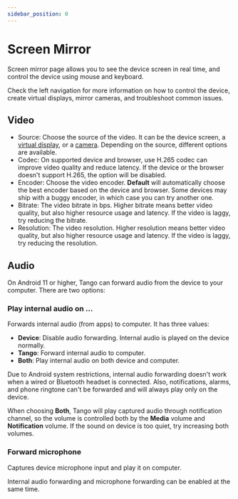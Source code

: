 ```yaml
---
sidebar_position: 0
---
```


# Screen Mirror

Screen mirror page allows you to see the device screen in real time, and control the device using mouse and keyboard.

Check the left navigation for more information on how to control the device, create virtual displays, mirror cameras, and troubleshoot common issues.

## Video

* Source: Choose the source of the video. It can be the device screen, a [virtual display](./virtual.mdx), or a [camera](./camera.mdx). Depending on the source, different options are available.
* Codec: On supported device and browser, use H.265 codec can improve video quality and reduce latency. If the device or the browser doesn't support H.265, the option will be disabled.
* Encoder: Choose the video encoder. **Default** will automatically choose the best encoder based on the device and browser. Some devices may ship with a buggy encoder, in which case you can try another one.
* Bitrate: The video bitrate in bps. Higher bitrate means better video quality, but also higher resource usage and latency. If the video is laggy, try reducing the bitrate.
* Resolution: The video resolution. Higher resolution means better video quality, but also higher resource usage and latency. If the video is laggy, try reducing the resolution.

## Audio

On Android 11 or higher, Tango can forward audio from the device to your computer. There are two options:

### Play internal audio on ...

Forwards internal audio (from apps) to computer. It has three values:

* **Device**: Disable audio forwarding. Internal audio is played on the device normally.
* **Tango**: Forward internal audio to computer.
* **Both**: Play internal audio on both device and computer.

Due to Android system restrictions, internal audio forwarding doesn't work when a wired or Bluetooth headset is connected. Also, notifications, alarms, and phone ringtone can't be forwarded and will always play only on the device.

When choosing **Both**, Tango will play captured audio through notification channel, so the volume is controlled both by the **Media** volume and **Notification** volume. If the sound on device is too quiet, try increasing both volumes.

### Forward microphone

Captures device microphone input and play it on computer.

Internal audio forwarding and microphone forwarding can be enabled at the same time.
